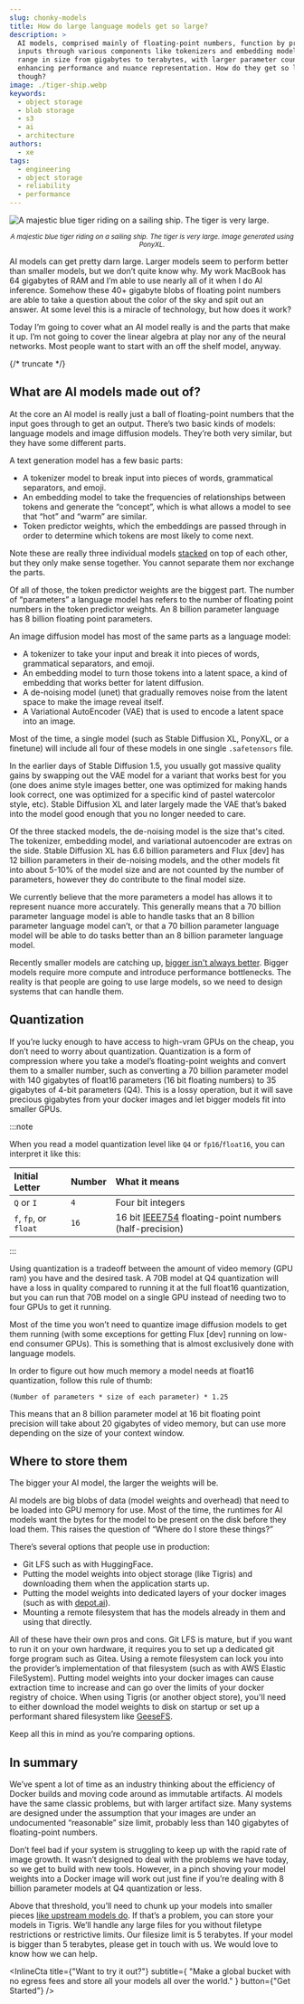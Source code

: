 ```yaml
---
slug: chonky-models
title: How do large language models get so large?
description: >
  AI models, comprised mainly of floating-point numbers, function by processing
  inputs through various components like tokenizers and embedding models. They
  range in size from gigabytes to terabytes, with larger parameter counts
  enhancing performance and nuance representation. How do they get so large
  though?
image: ./tiger-ship.webp
keywords:
  - object storage
  - blob storage
  - s3
  - ai
  - architecture
authors:
  - xe
tags:
  - engineering
  - object storage
  - reliability
  - performance
---
```



![A majestic blue tiger riding on a sailing ship. The tiger is very large.](./tiger-ship.webp)

<center>
  <small>
    <em>
      A majestic blue tiger riding on a sailing ship. The tiger is very large.
      Image generated using PonyXL.
    </em>
  </small>
</center>

AI models can get pretty darn large. Larger models seem to perform better than
smaller models, but we don’t quite know why. My work MacBook has 64 gigabytes of
RAM and I’m able to use nearly all of it when I do AI inference. Somehow these
40+ gigabyte blobs of floating point numbers are able to take a question about
the color of the sky and spit out an answer. At some level this is a miracle of
technology, but how does it work?

Today I’m going to cover what an AI model really is and the parts that make it
up. I’m not going to cover the linear algebra at play nor any of the neural
networks. Most people want to start with an off the shelf model, anyway.

{/* truncate */}

## What are AI models made out of?

At the core an AI model is really just a ball of floating-point numbers that the
input goes through to get an output. There’s two basic kinds of models: language
models and image diffusion models. They’re both very similar, but they have some
different parts.

A text generation model has a few basic parts:

- A tokenizer model to break input into pieces of words, grammatical separators,
  and emoji.
- An embedding model to take the frequencies of relationships between tokens and
  generate the “concept”, which is what allows a model to see that “hot” and
  “warm” are similar.
- Token predictor weights, which the embeddings are passed through in order to
  determine which tokens are most likely to come next.

Note these are really three individual models
[stacked](https://bojackhorseman.fandom.com/wiki/Vincent_Adultman) on top of
each other, but they only make sense together. You cannot separate them nor
exchange the parts.

Of all of those, the token predictor weights are the biggest part. The number of
“parameters” a language model has refers to the number of floating point numbers
in the token predictor weights. An 8 billion parameter language has 8 billion
floating point parameters.

An image diffusion model has most of the same parts as a language model:

- A tokenizer to take your input and break it into pieces of words, grammatical
  separators, and emoji.
- An embedding model to turn those tokens into a latent space, a kind of
  embedding that works better for latent diffusion.
- A de-noising model (unet) that gradually removes noise from the latent space
  to make the image reveal itself.
- A Variational AutoEncoder (VAE) that is used to encode a latent space into an
  image.

Most of the time, a single model (such as Stable Diffusion XL, PonyXL, or a
finetune) will include all four of these models in one single `.safetensors`
file.

In the earlier days of Stable Diffusion 1.5, you usually got massive quality
gains by swapping out the VAE model for a variant that works best for you (one
does anime style images better, one was optimized for making hands look correct,
one was optimized for a specific kind of pastel watercolor style, etc). Stable
Diffusion XL and later largely made the VAE that’s baked into the model good
enough that you no longer needed to care.

Of the three stacked models, the de-noising model is the size that's cited. The
tokenizer, embedding model, and variational autoencoder are extras on the side.
Stable Diffusion XL has 6.6 billion parameters and Flux [dev] has 12 billion
parameters in their de-noising models, and the other models fit into about 5-10%
of the model size and are not counted by the number of parameters, however they
do contribute to the final model size.

We currently believe that the more parameters a model has allows it to represent
nuance more accurately. This generally means that a 70 billion parameter
language model is able to handle tasks that an 8 billion parameter language
model can’t, or that a 70 billion parameter language model will be able to do
tasks better than an 8 billion parameter language model.

Recently smaller models are catching up,
[bigger isn't always better](https://www.scientificamerican.com/article/when-it-comes-to-ai-models-bigger-isnt-always-better/).
Bigger models require more compute and introduce performance bottlenecks. The
reality is that people are going to use large models, so we need to design
systems that can handle them.

## Quantization

If you’re lucky enough to have access to high-vram GPUs on the cheap, you don’t
need to worry about quantization. Quantization is a form of compression where
you take a model’s floating-point weights and convert them to a smaller number,
such as converting a 70 billion parameter model with 140 gigabytes of float16
parameters (16 bit floating numbers) to 35 gigabytes of 4-bit parameters (Q4).
This is a lossy operation, but it will save precious gigabytes from your docker
images and let bigger models fit into smaller GPUs.

:::note

When you read a model quantization level like `Q4` or `fp16`/`float16`, you can
interpret it like this:

| Initial Letter        | Number | What it means                                                                                    |
| :-------------------- | :----- | :----------------------------------------------------------------------------------------------- |
| `Q` or `I`            | `4`    | Four bit integers                                                                                |
| `f`, `fp`, or `float` | `16`   | 16 bit [IEEE754](https://en.wikipedia.org/wiki/IEEE_754) floating-point numbers (half-precision) |

:::

Using quantization is a tradeoff between the amount of video memory (GPU ram)
you have and the desired task. A 70B model at Q4 quantization will have a loss
in quality compared to running it at the full float16 quantization, but you can
run that 70B model on a single GPU instead of needing two to four GPUs to get it
running.

Most of the time you won’t need to quantize image diffusion models to get them
running (with some exceptions for getting Flux \[dev\] running on low-end
consumer GPUs). This is something that is almost exclusively done with language
models.

In order to figure out how much memory a model needs at float16 quantization,
follow this rule of thumb:

```
(Number of parameters * size of each parameter) * 1.25
```

This means that an 8 billion parameter model at 16 bit floating point precision
will take about 20 gigabytes of video memory, but can use more depending on the
size of your context window.

## Where to store them

The bigger your AI model, the larger the weights will be.

AI models are big blobs of data (model weights and overhead) that need to be
loaded into GPU memory for use. Most of the time, the runtimes for AI models
want the bytes for the model to be present on the disk before they load them.
This raises the question of “Where do I store these things?”

There’s several options that people use in production:

- Git LFS such as with HuggingFace.
- Putting the model weights into object storage (like Tigris) and downloading
  them when the application starts up.
- Putting the model weights into dedicated layers of your docker images (such as
  with [depot.ai](https://depot.ai/)).
- Mounting a remote filesystem that has the models already in them and using
  that directly.

All of these have their own pros and cons. Git LFS is mature, but if you want to
run it on your own hardware, it requires you to set up a dedicated git forge
program such as Gitea. Using a remote filesystem can lock you into the
provider’s implementation of that filesystem (such as with AWS Elastic
FileSystem). Putting model weights into your docker images can cause extraction
time to increase and can go over the limits of your docker registry of choice.
When using Tigris (or another object store), you'll need to either download the
model weights to disk on startup or set up a performant shared filesystem like
[GeeseFS](https://www.tigrisdata.com/docs/training/geesefs-linux/).

Keep all this in mind as you’re comparing options.

## In summary

We’ve spent a lot of time as an industry thinking about the efficiency of Docker
builds and moving code around as immutable artifacts. AI models have the same
classic problems, but with larger artifact size. Many systems are designed under
the assumption that your images are under an undocumented “reasonable” size
limit, probably less than 140 gigabytes of floating-point numbers.

Don’t feel bad if your system is struggling to keep up with the rapid rate of
image growth. It wasn’t designed to deal with the problems we have today, so we
get to build with new tools. However, in a pinch shoving your model weights into
a Docker image will work out just fine if you’re dealing with 8 billion
parameter models at Q4 quantization or less.

Above that threshold, you’ll need to chunk up your models into smaller pieces
[like upstream models do](https://huggingface.co/NousResearch/Hermes-3-Llama-3.1-70B/tree/main).
If that’s a problem, you can store your models in Tigris. We’ll handle any large
files for you without filetype restrictions or restrictive limits. Our filesize
limit is 5 terabytes. If your model is bigger than 5 terabytes, please get in
touch with us. We would love to know how we can help.

<InlineCta
  title={"Want to try it out?"}
  subtitle={
    "Make a global bucket with no egress fees and store all your models all over the world."
  }
  button={"Get Started"}
/>
